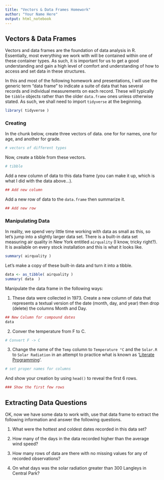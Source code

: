 ```yaml
---
title: "Vectors & Data Frames Homework"
author: "Your Name Here"
output: html_notebook
---
```


## Vectors & Data Frames

Vectors and data frames are the foundation of data analysis in R.  Essentially, most everything we work with will be contained within one of these container types.  As such, it is important for us to get a good understanding and gain a high level of comfort and understanding of how to access and set data in these structures. 

In this and most of the following homework and presentations, I will use the generic term "data frame"  to indicate a suite of data that has several records and individual measurements on each record.  These will typically be `tibble` objects rather than the older `data.frame` ones unless otherwise stated. As such, we shall need to import `tidyverse` at the beginning.


```r
library( tidyverse )
```


### Creating 

In the chunk below, create three vectors of data.  one for for names, one for age, and another for grade.

```r
# vectors of different types
```

Now, create a tibble from these vectors.

```r
# tibble
```


Add a new column of data to this data frame (you can make it up, which is what I did with the data above...). 

```r
## Add new column
```


Add a new row of data to the `data.frame` then summarize it. 

```r
## Add new row
```



### Manipulating Data

In reality, we spend very little time working with data as small as this, so let's jump into a slightly larger data set.  There is a built-in data set measuring air quality in New York entitled `airquality` (I know, tricky right?).  It is available on every stock installation and this is what it looks like.

```r
summary( airquality )
```

Let's make a copy of these built-in data and turn it into a tibble.  

```r
data <- as_tibble( airquality )
summary( data  )
```




Manipulate the data frame in the following ways:  

1. These data were collected in 1973.  Create a new column of data that represents a textual version of the date (month, day, and year) then drop (delete) the columns Month and Day.

```r
## New Column for compound dates
data
```


2. Conver the temperature from F to C.

```r
# Convert F -> C 
```


3. Change the name of the `Temp` column to `Temperature °C` and the `Solar.R` to `Solar Radiation` in an attempt to practice what is known as '[Literate Programming](http://www.literateprogramming.com)'.


```r
# set proper names for columns 
```

And show your creation by using `head()` to reveal the first 6 rows.

```r
### Show the first few rows
```


## Extracting Data Questions

OK, now we have some data to work with, use that data frame to extract the following information and answer the following questions.


1.  What were the hottest and coldest dates recorded in this data set?   

2.  How many of the days in the data recorded higher than the average wind speed? 

3. How many rows of data are there with no missing values for any of recorded observations?

4. On what days was the solar radiation greater than 300 Langleys in Central Park?


